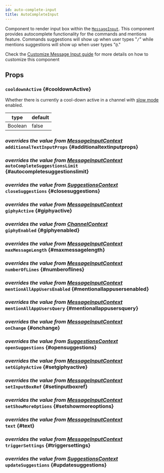 ```yaml
---
id: auto-complete-input
title: AutoCompleteInput
---
```






Component to render input box within the [`MessageInput`](../).
This component provides autocomplete functionality for the commands and mentions feature.
Commands suggestions will show up when user types "`/`" while mentions suggestions will show up when user types "`@`."

Check the [Customize Message Input guide](../../ui-cookbook/custom-message-input) for more details on how to customize this component

## Props

### `cooldownActive` {#cooldownActive}

Whether there is currently a cool-down active in a channel with [slow mode](https://getstream.io/chat/docs/javascript/slow_mode/?language=javascript#channel-slow-mode) enabled.

| type    | default |
| ------- | ------- |
| Boolean | false   |

### <div class="label description">_overrides the value from [MessageInputContext](../../../state-and-offline-support/contexts/message-input-context#additionaltextinputprops)_</div> `additionalTextInputProps` {#additionaltextinputprops}

<AdditionalTextInputProps />

### <div class="label description">_overrides the value from [MessageInputContext](../../../state-and-offline-support/contexts/message-input-context#autocompletesuggestionslimit)_</div> `autoCompleteSuggestionsLimit` {#autocompletesuggestionslimit}

<AutoCompleteSuggestionsLimit />

### <div class="label description">_overrides the value from [SuggestionsContext](../../../state-and-offline-support/contexts/suggestions-context#closesuggestions)_</div> `closeSuggestions` {#closesuggestions}

<CloseSuggestions />

### <div class="label description">_overrides the value from [MessageInputContext](../../../state-and-offline-support/contexts/message-input-context#giphyactive)_</div> `giphyActive` {#giphyactive}

<GiphyActive />

### <div class="label description">_overrides the value from [ChannelContext](../../../state-and-offline-support/contexts/channel-context#giphyenabled)_</div> `giphyEnabled` {#giphyenabled}

<GiphyEnabled />

### <div class="label description">_overrides the value from [MessageInputContext](../../../state-and-offline-support/contexts/message-input-context#maxmessagelength)_</div> `maxMessageLength` {#maxmessagelength}

<MaxMessageLength />

### <div class="label description">_overrides the value from [MessageInputContext](../../../state-and-offline-support/contexts/message-input-context#numberoflines)_</div> `numberOfLines` {#numberoflines}

<NumberOfLines />

### <div class="label description">_overrides the value from [MessageInputContext](../../../state-and-offline-support/contexts/message-input-context#mentionallappusersenabled)_</div> `mentionAllAppUsersEnabled` {#mentionallappusersenabled}

<MentionAllAppUsersEnabled />

### <div class="label description">_overrides the value from [MessageInputContext](../../../state-and-offline-support/contexts/message-input-context#mentionallappusersquery)_</div> `mentionAllAppUsersQuery` {#mentionallappusersquery}

<MentionAllAppUsersQuery />

### <div class="label description">_overrides the value from [MessageInputContext](../../../state-and-offline-support/contexts/message-input-context#onchange)_</div> `onChange` {#onchange}

<OnChange />

### <div class="label description">_overrides the value from [SuggestionsContext](../../../state-and-offline-support/contexts/suggestions-context#opensuggestions)_</div> `openSuggestions` {#opensuggestions}

<OpenSuggestions />

### <div class="label description">_overrides the value from [MessageInputContext](../../../state-and-offline-support/contexts/message-input-context#setgiphyactive)_</div> `setGiphyActive` {#setgiphyactive}

<SetGiphyActive />

### <div class="label description">_overrides the value from [MessageInputContext](../../../state-and-offline-support/contexts/message-input-context#setinputboxref)_</div> `setInputBoxRef` {#setinputboxref}

<SetInputBoxRef />

### <div class="label description">_overrides the value from [MessageInputContext](../../../state-and-offline-support/contexts/message-input-context#setshowmoreoptions)_</div> `setShowMoreOptions` {#setshowmoreoptions}

<SetShowMoreOptions />

### <div class="label description">_overrides the value from [MessageInputContext](../../../state-and-offline-support/contexts/message-input-context#text)_</div> `text` {#text}

<Text />

### <div class="label description">_overrides the value from [MessageInputContext](../../../state-and-offline-support/contexts/message-input-context#triggersettings)_</div> `triggerSettings` {#triggersettings}

<TriggerSettings />

### <div class="label description">_overrides the value from [SuggestionsContext](../../../state-and-offline-support/contexts/suggestions-context#updatesuggestions)_</div> `updateSuggestions` {#updatesuggestions}

<UpdateSuggestions />
